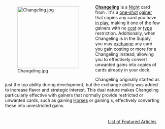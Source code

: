 <div style="float: left; margin: 0.5em 0.9em 0.4em 0;">[[File:Changeling.jpg|200px]]</div>

'''[[Changeling]]''' is a [[Night]] card from {{Set|Nocturne}}. It's a [[one-shot]] [[gainer]] that copies any card you have [[in play]], making it one of the few gainers with no [[cost]] or [[type]] restriction. Additionally, when Changeling is in the Supply, you may [[exchange]] any card you gain costing {{Cost|3}} or more for a Changeling instead, allowing you to effectively convert unwanted gains into copies of cards already in your deck.

Changeling originally started as just the top ability during development, but the exchange ability was added to increase flavor and strategic interest. This dual nature makes Changeling particularly effective with gainers that normally provide restricted or unwanted cards, such as {{Card|Paddock}} gaining [[Horse]]s or {{Card|Jack of All Trades}} gaining {{Card|Silver}}s, effectively converting these into unrestricted gains.

<div style="float: right; margin: 0.5em 0.9em 0.4em 0;">[[List of Featured Articles]]</div>